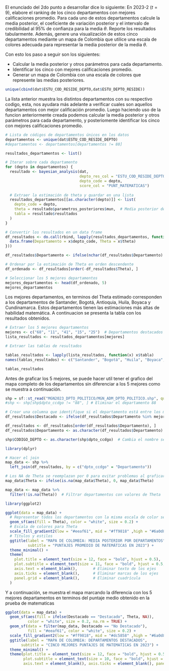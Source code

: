 El enunciado del 2do punto a desarrollar dice lo siguiente: En 2023-2 ($t=9$), elabore el ranking de los cinco departamentos con mejores calificaciones promedio. Para cada uno de estos departamentos calcule la media posterior, el coeficiente de variación posterior y el intervalo de credibilidad al 95$\%$ de confianza para la media $\theta$. Reporte los resultados tabularmente. Además, genere una visualización de estos cinco departamentos mediante un mapa de Colombia que utilice una escala de colores adecuada para representar la media posterior de la media $\theta$.

Con esto los paso a seguir son los siguientes:

   - Calcular la media posterior y otros parámetros para cada departamento.
   - Identificar los cinco con mejores calificaciones promedio.
   - Generar un mapa de Colombia con una escala de colores que represente las medias posteriores.
   
```r
unique(cbind(dat$ESTU_COD_RESIDE_DEPTO,dat$ESTU_DEPTO_RESIDE))
```

La lista anterior muestra los distintos departamentos con su respectivo codigo, esta, nos ayudara más adelante a verificar cuales son aquellos departamentos con mejor calificación promedio. Luego haciendo uso de la funcion anteriormente creada podemos calcular la media posterior y otros parámetros para cada departamento, y posteriomente identificar los cinco con mejores calificaciones promedio.

```r

# Lista de códigos de departamentos únicos en los datos
departamentos <- unique(dat$ESTU_COD_RESIDE_DEPTO)
#departamentos <- departamentos[departamentos != 88]

resultados_departamentos <- list()

# Iterar sobre cada departamento
for (depto in departamentos) {
  resultado <- bayesian_analysis(dat, 
                                 depto_res_col = "ESTU_COD_RESIDE_DEPTO", 
                                 depto_code = depto, 
                                 score_col = "PUNT_MATEMATICAS")
  
  # Extraer la estimación de theta y guardar en una lista
  resultados_departamentos[[as.character(depto)]] <- list(
    depto_code = depto,
    theta = resultado$parametros_posteriores$mun,  # Media posterior de theta
    tabla = resultado$resultados
  )
}


```

```r
# Convertir los resultados en un data frame
df_resultados <- do.call(rbind, lapply(resultados_departamentos, function(x) {
  data.frame(Departamento = x$depto_code, Theta = x$theta)
}))

df_resultados$Departamento <- ifelse(nchar(df_resultados$Departamento) == 1, paste0("0", df_resultados$Departamento), df_resultados$Departamento)

# Ordenar por la estimación de Theta en orden descendente
df_ordenado <- df_resultados[order(-df_resultados$Theta), ]

# Seleccionar los 5 mejores departamentos
mejores_departamentos <- head(df_ordenado, 5)
mejores_departamentos
```

Los mejores departamentos, en terminos del Theta estimado corresponden a los departamentos de Santander, Bogotá, Antioquia, Huila, Boyaca y Cundinamarca. Estos departamentos tienen las estimaciones más altas de habilidad matemática. A continuacion se presenta la tabla con los resultados obtenidos.

```r
# Extraer los 5 mejores departamentos
mejores <- c("68", "11", "41", "15", "25")  # Departamentos destacados
lista_resultados <- resultados_departamentos[mejores]

# Extraer las tablas de resultados

tablas_resultados <- lapply(lista_resultados, function(x) x$tabla)
names(tablas_resultados) <- c("Santander", "Bogotá", "Huila", "Boyaca", "Cundinamarca")

tablas_resultados
```

Antes de graficar los 5 mejores, se puede hacer util tener el grafico del mapa completo de los departamentos sin diferenciar a los 5 mejores como se muestra a continuación.

```r
shp = sf::st_read("MGN2023_DPTO_POLITICO/MGN_ADM_DPTO_POLITICO.shp", quiet = T)
#shp <- shp[shp$dpto_ccdgo != "88", ] # Eliminar el departamento 88

# Crear una columna que identifique si el departamento está entre los mejores
df_resultados$Destacado <- ifelse(df_resultados$Departamento %in% mejores_departamentos$Departamento, "Destacado", "No Destacado")

df_resultados <- df_resultados[order(df_resultados$Departamento), ]
df_resultados$Departamento <- as.character(df_resultados$Departamento)

shp$CODIGO_DEPTO <- as.character(shp$dpto_ccdgo)  # Cambia el nombre según tu shapefile

library(dplyr)

# Hacer el join
map_data <- shp %>%
  left_join(df_resultados, by = c("dpto_ccdgo" = "Departamento"))

# Los NA de Theta se reemplazan por 0 para evitar problemas al graficar
map_data$Theta <- ifelse(is.na(map_data$Theta), 0, map_data$Theta)

map_data <- map_data %>%
  filter(!is.na(Theta))  # Filtrar departamentos con valores de Theta

```

```r
library(ggplot2)

ggplot(data = map_data) +
  # Representar todos los departamentos con la misma escala de color según Theta
  geom_sf(aes(fill = Theta), color = "white", size = 0.2) +
  # Escala de colores para Theta
  scale_fill_gradient2(low = "#eeaf61", mid = "#ff9818" ,high = "#6a0d83", midpoint = 45, name = "MEDIA\nPOSTERIOR") +
  # Títulos y estilos
  ggtitle(label = "MAPA DE COLOMBIA: MEDIA POSTERIOR POR DEPARTAMENTOS",
          subtitle = "PUNTAJES PROMEDIO DE MATEMÁTICAS EN 2023") +
  theme_minimal() +
  theme(
    plot.title = element_text(size = 12, face = "bold", hjust = 0.5),
    plot.subtitle = element_text(size = 11, face = "bold", hjust = 0.5, color = "grey40"),
    axis.text = element_blank(),       # Eliminar texto de los ejes
    axis.ticks = element_blank(),      # Eliminar marcas de los ejes
    panel.grid = element_blank(),      # Eliminar cuadrícula
  )
```

Y a continuación, se muestra el mapa marcando la diferencia con los 5 mejores departamentos en terminos del puntaje medio obtenido en la prueba de matematicas

```r
ggplot(data = map_data) +
  geom_sf(aes(fill = ifelse(Destacado == "Destacado", Theta, NA)), 
          color = "white", size = 0.2, na.rm = TRUE) + 
  geom_sf(data = filter(map_data, Destacado == "No Destacado"), 
          fill = "#eeaf61", color = "white", size = 0.2) +
  scale_fill_gradient2(low = "#ff9818", mid = "#dc5858" ,high = "#6a0d83", midpoint = 54.5, name = "MEDIA\nPOSTERIOR") +
  ggtitle(label = "MAPA DE COLOMBIA: DEPARTAMENTOS DESTACADOS",
       subtitle = "CINCO MEJORES PUNTAJES DE MATEMATICAS EN 2023") +
  theme_minimal() + 
  theme(plot.title = element_text(size = 12, face = "bold", hjust = 0.5),text = element_text(size = 10),
        plot.subtitle = element_text(size = 10, face = "bold", hjust = 0.5, color = "grey40"),
        axis.text = element_blank(), axis.ticks = element_blank(), panel.grid = element_blank())
```


